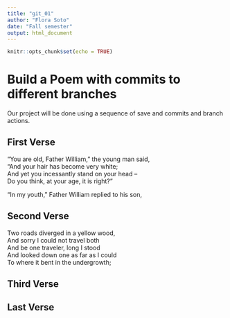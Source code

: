 ```yaml
---
title: "git_01"
author: "Flora Soto"
date: "Fall semester"
output: html_document
---
```


```r
knitr::opts_chunk$set(echo = TRUE)
```
# Build a Poem with commits to different branches
Our project will be done using a sequence of save and commits and branch actions.
<!-- Do not modify or change any text in "!--" bracketed areas such as this --- these are instructions to
you, if you change any of this the git program will notice it and compromise your git merging strategy !-->

## First Verse 
<!--Put the first five lines of a poem by Lewis Carrol in this section!-->

“You are old, Father William,” the young man said,  
“And your hair has become very white;  
And yet you incessantly stand on your head –  
Do you think, at your age, it is right?”  
  
“In my youth,” Father William replied to his son,  
  
## Second Verse
<!--Put the first five lines of a poem by Robert Frost here!-->

Two roads diverged in a yellow wood,  
And sorry I could not travel both  
And be one traveler, long I stood  
And looked down one as far as I could  
To where it bent in the undergrowth;  
  

## Third Verse
<!--Put the first two verses of The Walrus and the Carpenter here!-->

## Last Verse
<!--Put a short poem of your choice 8-20 lines,here!-->
